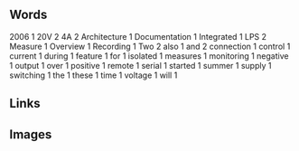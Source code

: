 == Words ==
2006 1
20V 2
4A 2
Architecture 1
Documentation 1
Integrated 1
LPS 2
Measure 1
Overview 1
Recording 1
Two 2
also 1
and 2
connection 1
control 1
current 1
during 1
feature 1
for 1
isolated 1
measures 1
monitoring 1
negative 1
output 1
over 1
positive 1
remote 1
serial 1
started 1
summer 1
supply 1
switching 1
the 1
these 1
time 1
voltage 1
will 1
== Links ==
== Images ==
